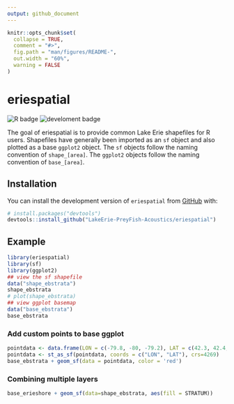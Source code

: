 ```yaml
---
output: github_document
---
```


<!-- README.md is generated from README.Rmd. Please edit that file -->

```r
knitr::opts_chunk$set(
  collapse = TRUE,
  comment = "#>",
  fig.path = "man/figures/README-",
  out.width = "60%",
  warning = FALSE
)
```

# eriespatial

<!-- badges: start -->
![R badge](https://img.shields.io/badge/R-276DC3?style=for-the-badge&logo=r&logoColor=white)
![develoment badge](https://img.shields.io/badge/Dev-InProgress-<COLOR>.svg)
<!-- badges: end -->

The goal of eriespatial is to provide common Lake Erie shapefiles for R users. Shapefiles have generally been imported as an `sf` object and also plotted as a base `ggplot2` object. The `sf` objects follow the naming convention of `shape_[area]`. The `ggplot2` objects follow the naming convention of `base_[area]`.

## Installation

You can install the development version of `eriespatial` from [GitHub](https://github.com/) with:

``` r
# install.packages("devtools")
devtools::install_github("LakeErie-PreyFish-Acoustics/eriespatial")
```

## Example
```r
library(eriespatial)
library(sf)
library(ggplot2)
## view the sf shapefile
data("shape_ebstrata")
shape_ebstrata
# plot(shape_ebstrata)
## view ggplot basemap
data("base_ebstrata")
base_ebstrata
```

### Add custom points to base ggplot
```r
pointdata <- data.frame(LON = c(-79.8, -80, -79.2), LAT = c(42.3, 42.4, 42.7))
pointdata <- st_as_sf(pointdata, coords = c("LON", "LAT"), crs=4269)
base_ebstrata + geom_sf(data = pointdata, color = 'red')
```


### Combining multiple layers
```r
base_erieshore + geom_sf(data=shape_ebstrata, aes(fill = STRATUM))
```

